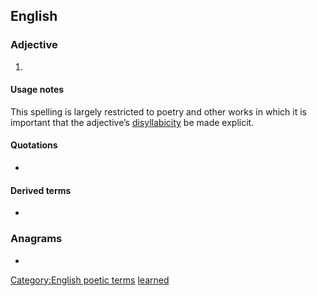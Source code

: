{{also|learned|learnéd}}
==English==

===Adjective===
{{en-adj}}

# {{alternative spelling of|en|learned}}

====Usage notes====
This spelling is largely restricted to poetry and other works in which it is important that the adjective’s [[disyllabicity]] be made explicit.

====Quotations====
* {{seeCites|en}}

====Derived terms====
* {{l|en|learnèdness}}

===Anagrams===
* {{anagrams|en|a=adeelnr|Darleen|Darlene|Leander|red lane|relaned}}

[[Category:English poetic terms]]
[[Category:English terms spelled with È|learned]]